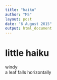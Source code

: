 ```yaml
---
title: "haiku"
author: "MS"
layout: post
date: "6 August 2015"
output: html_document
---
```


# little haiku

windy  
a leaf falls 
horizontally  